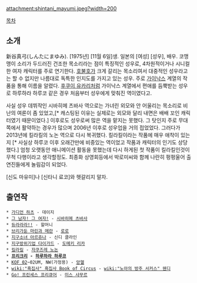 attachment:shintani_mayumi.jpeg?width=200

[[목차]]

== 소개 ==
新谷真弓(しんたにまゆみ). [1975년] [11월 6일]생. 일본의 [여성] [성우], 배우. 코맹맹이 소리가 두드러진 건조한 목소리라는 점이 특징적인 성우로, 4차원적이거나 시니컬한 여자 캐릭터를 주로 연기한다. [[호불호]]가 크게 갈리는 목소리여서 대중적인 성우라고는 할 수 없지만 나름대로 독특한 인지도를 가지고 있는 성우. 주로 [[가이낙스]] 계열의 작품을 통해 이름을 알렸다. [[후쿠이 유카리]]처럼 가이낙스 계열에서 편애를 듬뿍받는 성우로 하루하라 하루코 같은 경우 처음부터 성우에게 맞춰진 역이였다고.

사실 성우 데뷔작인 시바히메 츠바사 역으로는 가녀린 외모와 안 어울리는 목소리로 비난의 여론이 좀 있었고,[* 캐스팅된 이유는 실제로는 외모와 달리 내면은 배배 꼬인 캐릭터였기 때문이었다.] 이후로도 성우로써 많은 역을 맡지는 못했다. 그 탓인지 주로 무대 쪽에서 활약하는 경우가 많으며 2006년 이후로 성우업을 거의 접었었다. 그러다가 2013년에 킬라킬의 노논 역으로 다시 복귀했다. 킬라킬이라는 작품에 매우 애착이 있는지 [* 사실상 하루코 이후 오래간만에 비중있는 역이었고 작품과 캐릭터의 인기도 상당했다.] 엄청 오랫동안 애니메이션 활동을 못했는데 다시 하게된 첫 작품이 킬라킬인것이 무척 다행이라고 생각할정도. 최종화 상영회등에서 박로미씨와 함께 나란히 펑펑울어 출연진들에게 놀림감이 되었다.

[신도 마유미]나 [신타니 료코]와 헷갈리지 말자.

== 출연작 ==
 * [[가디언 하츠]] - 데이지
 * [[그 남자! 그 여자!]] - [[시바히메 츠바사]]
 * [[듀라라라!!]] - 할머니
 * [[브리가둔 마린과 메란]] - [[로로]]
 * [[지구소녀 아르쥬나]] - 신디 클라인
 * [[지구방위기업 다이가드]] - [[도메키 리카]]
 * [[킬라킬]] - [[자쿠즈레 노논]]
 * '''[[프리크리]] - [[하루하라 하루코]]'''
 * [[KOF 02]]~02UM, NW(가정용) - [[앙헬]]
 * [[wiki:"흑집사" 흑집사 Book of Circus]] - [[wiki:"노아의 방주 서커스" 웬디]]
 * [[Go! 프린세스 프리큐어]] - [[미스 샤무르]]
